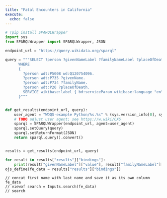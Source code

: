 ```yaml
---
title: "Fatal Encounters in California"
execute:
  echo: false
---
```


```python
# !pip install SPARQLWrapper
import sys
from SPARQLWrapper import SPARQLWrapper, JSON 

endpoint_url = "https://query.wikidata.org/sparql"

query = """SELECT ?person ?givenNameLabel ?familyNameLabel ?placeOfDeathLabel  
      WHERE
      {
        ?person wdt:P5008 wd:Q120754096.
        ?person wdt:P735 ?givenName.
        ?person wdt:P734 ?familyName.
        ?person wdt:P20 ?placeOfDeath.
        SERVICE wikibase:label { bd:serviceParam wikibase:language "en". }
      }"""


def get_results(endpoint_url, query):
    user_agent = "WDQS-example Python/%s.%s" % (sys.version_info[0], sys.version_info[1])
    # TODO adjust user agent; see https://w.wiki/CX6
    sparql = SPARQLWrapper(endpoint_url, agent=user_agent)
    sparql.setQuery(query)
    sparql.setReturnFormat(JSON)
    return sparql.query().convert()


results = get_results(endpoint_url, query)

for result in results["results"]["bindings"]:
    print(result["givenNameLabel"]["value"], result["familyNameLabel"]["value"])  # print names of victims
ojs_define(fe_data = results["results"]["bindings"])
```

```ojs
// concat first name with last name and save it as its own column
fe_data
// viewof search = Inputs.search(fe_data)
// search
```
